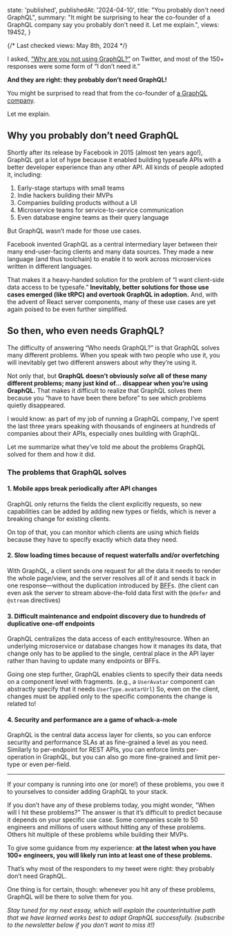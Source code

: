 
  state: 'published',
  publishedAt: '2024-04-10',
  title: "You probably don't need GraphQL",
  summary:
    "It might be surprising to hear the co-founder of a GraphQL company say you probably don't need it. Let me explain.",
  views: 19452,
}

{/* Last checked views: May 8th, 2024 */}


<BlogPost meta={meta}>

I asked, [“Why are you not using GraphQL?”](https://twitter.com/mxstbr/status/1765821895742828915) on Twitter, and most of the 150+ responses were some form of “I don’t need it.”

**And they are right: they probably don’t need GraphQL!**

You might be surprised to read that from the co-founder of [a GraphQL company](https://stellate.co/).

Let me explain.

## Why you probably don’t need GraphQL

Shortly after its release by Facebook in 2015 (almost ten years ago!), GraphQL got a lot of hype because it enabled building typesafe APIs with a better developer experience than any other API. All kinds of people adopted it, including:

1. Early-stage startups with small teams
2. Indie hackers building their MVPs
3. Companies building products without a UI
4. Microservice teams for service-to-service communication
5. Even database engine teams as their query language

But GraphQL wasn’t made for those use cases.

Facebook invented GraphQL as a central intermediary layer between their many end-user-facing clients and many data sources. They made a new language (and thus toolchain) to enable it to work across microservices written in different languages.

That makes it a heavy-handed solution for the problem of “I want client-side data access to be typesafe.” **Inevitably, better solutions for those use cases emerged (like tRPC) and overtook GraphQL in adoption.** And, with the advent of React server components, many of these use cases are yet again poised to be even further simplified.

## So then, who even needs GraphQL?

The difficulty of answering “Who needs GraphQL?” is that GraphQL solves many different problems. When you speak with two people who use it, you will inevitably get two different answers about _why_ they’re using it.

Not only that, but **GraphQL doesn’t obviously _solve_ all of these many different problems; many just kind of… disappear when you’re using GraphQL.** That makes it difficult to realize that GraphQL solves them because you “have to have been there before” to see which problems quietly disappeared.

I would know: as part of my job of running a GraphQL company, I’ve spent the last three years speaking with thousands of engineers at hundreds of companies about their APIs, especially ones building with GraphQL.

Let me summarize what they’ve told me about the problems GraphQL solved for them and how it did.

### The problems that GraphQL solves

#### 1. Mobile apps break periodically after API changes

GraphQL only returns the fields the client explicitly requests, so new capabilities can be added by adding new types or fields, which is never a breaking change for existing clients.

On top of that, you can monitor which clients are using which fields because they have to specify exactly which data they need.

#### 2. Slow loading times because of request waterfalls and/or overfetching

With GraphQL, a client sends one request for all the data it needs to render the whole page/view, and the server resolves all of it and sends it back in one response—without the duplication introduced by <abbr title="Backend for Frontend">BFF</abbr>s. (the client can even ask the server to stream above-the-fold data first with the `@defer` and `@stream` directives)

#### 3. Difficult maintenance and endpoint discovery due to hundreds of duplicative one-off endpoints

GraphQL centralizes the data access of each entity/resource. When an underlying microservice or database changes how it manages its data, that change only has to be applied to the single, central place in the API layer rather than having to update many endpoints or BFFs.

Going one step further, GraphQL enables clients to specify their data needs on a component level with fragments. (e.g., a `UserAvatar` component can abstractly specify that it needs `UserType.avatarUrl`) So, even on the client, changes must be applied only to the specific components the change is related to!

#### 4. Security and performance are a game of whack-a-mole

GraphQL is the central data access layer for clients, so you can enforce security and performance SLAs at as fine-grained a level as you need. Similarly to per-endpoint for REST APIs, you can enforce limits per-operation in GraphQL, but you can also go more fine-grained and limit per-type or even per-field.

---

If your company is running into one (or more!) of these problems, you owe it to yourselves to consider adding GraphQL to your stack.

If you don’t have any of these problems today, you might wonder, “When will I hit these problems?” The answer is that it’s difficult to predict because it depends on your specific use case. Some companies scale to 50 engineers and millions of users without hitting any of these problems. Others hit multiple of these problems while building their MVPs.

To give some guidance from my experience: **at the latest when you have 100+ engineers, you will likely run into at least one of these problems.**

That’s why most of the responders to my tweet were right: they probably don’t need GraphQL.

One thing is for certain, though: whenever you hit any of these problems, GraphQL will be there to solve them for you.

_Stay tuned for my next essay, which will explain the counterintuitive path that we have learned works best to adopt GraphQL successfully. (subscribe to the newsletter below if you don’t want to miss it!)_

</BlogPost>
